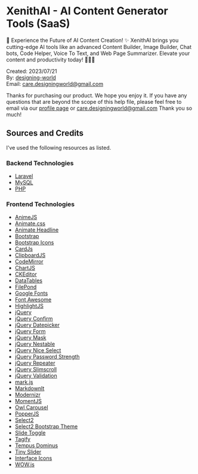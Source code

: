 # XenithAI - AI Content Generator Tools (SaaS)

🚀 Experience the Future of AI Content Creation! ✨ XenithAI brings you cutting-edge AI tools like an advanced Content Builder, Image Builder, Chat bots, Code Helper, Voice To Text, and Web Page Summarizer. Elevate your content and productivity today! 📝🎨💬

Created: 2023/07/21 <br/>
By: [designing-world](https://codecanyon.net/user/designing-world) <br/>
Email: [care.designingworld@gmail.com](mailto:care.designingworld@gmail.com) <br/>

Thanks for purchasing our product. We hope you enjoy it. If you have any questions that are beyond the scope of this help file, please feel free to email via our [profile page](https://codecanyon.net/user/designing-world) or [care.designingworld@gmail.com](mailto:care.designingworld@gmail.com) Thank you so much!


## Sources and Credits
I've used the following resources as listed.

### Backend Technologies
* [Laravel](https://laravel.com/)
* [MySQL](https://www.mysql.com/)
* [PHP](https://www.php.net/)

### Frontend Technologies
* [AnimeJS](https://animejs.com/)
* [Animate.css](https://animate.style/)
* [Animate Headline](https://codyhouse.co/gem/css-animated-headlines/)
* [Bootstrap](https://getbootstrap.com/)
* [Bootstrap Icons](https://icons.getbootstrap.com/)
* [CardJs](https://cardjs.co.uk/)
* [ClipboardJS](https://clipboardjs.com/)
* [CodeMirror](https://codemirror.net/)
* [ChartJS](https://www.chartjs.org/)
* [CKEditor](https://ckeditor.com/)
* [DataTables](https://datatables.net/)
* [FilePond](https://pqina.nl/filepond/)
* [Google Fonts](https://fonts.google.com/)
* [Font Awesome](https://fontawesome.com/)
* [HighlightJS](https://highlightjs.org/)
* [jQuery](https://jquery.com/)
* [jQuery Confirm](https://craftpip.github.io/jquery-confirm/)
* [jQuery Datepicker](https://jqueryui.com/datepicker/)
* [jQuery Form](https://jqueryform.com/)
* [jQuery Mask](https://igorescobar.github.io/jQuery-Mask-Plugin/)
* [jQuery Nestable](https://dbushell.com/Nestable/)
* [jQuery Nice Select](https://hernansartorio.com/jquery-nice-select/)
* [jQuery Password Strength](http://elationbase.com/)
* [jQuery Repeater](https://github.com/DubFriend/jquery.repeater)
* [jQuery Slimscroll](https://rocha.la/jQuery-slimScroll)
* [jQuery Validation](https://jqueryvalidation.org/)
* [mark.js](https://markjs.io/)
* [MarkdownIt](https://markdown-it.github.io/)
* [Modernizr](https://modernizr.com/)
* [MomentJS](https://momentjs.com/)
* [Owl Carousel](https://owlcarousel2.github.io/OwlCarousel2/)
* [PopperJS](https://popper.js.org/)
* [Select2](https://select2.org/)
* [Select2 Bootstrap Theme](https://apalfrey.github.io/select2-bootstrap-5-theme/about/license/)
* [Slide Toggle](https://github.com/ericbutler555/plain-js-slidetoggle)
* [Tagify](https://yaireo.github.io/tagify/)
* [Tempus Dominus](https://getdatepicker.com/)
* [Tiny Slider](https://github.com/ganlanyuan/tiny-slider)
* [Interface Icons](https://www.flaticon.com/uicons/interface-icons)
* [WOW.js](https://wowjs.uk/)
